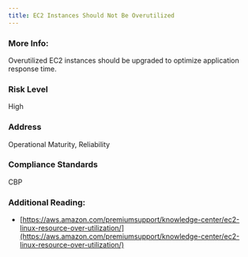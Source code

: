 ```yaml
---
title: EC2 Instances Should Not Be Overutilized
---
```


### More Info:

Overutilized EC2 instances should be upgraded to optimize application response time.

### Risk Level

High

### Address

Operational Maturity, Reliability

### Compliance Standards

CBP

### Additional Reading:

- [https://aws.amazon.com/premiumsupport/knowledge-center/ec2-linux-resource-over-utilization/](https://aws.amazon.com/premiumsupport/knowledge-center/ec2-linux-resource-over-utilization/)
